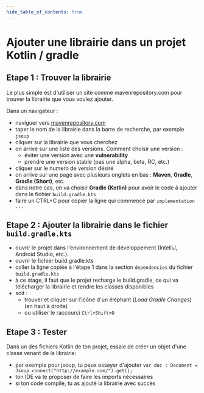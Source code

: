 ```yaml
---
hide_table_of_contents: true
---
```


# Ajouter une librairie dans un projet Kotlin / gradle

## Etape 1 : Trouver la librairie

Le plus simple est d'utiliser un site comme mavenrepository.com pour trouver la librairie que vous voulez ajouter.

Dans un navigateur :
- naviguer vers [mavenrepository.com](https://mvnrepository.com/)
- taper le nom de la librairie dans la barre de recherche, par exemple `jsoup`
- cliquer sur la librairie que vous cherchez
- on arrive sur une liste des versions. Comment choisir une version :
  - éviter une version avec une **vulnerability**
  - prendre une version stable (pas une alpha, beta, RC, etc.)
- cliquer sur le numero de version désiré
- on arrive sur une page avec plusieurs onglets en bas : **Maven**, **Gradle**, **Gradle (Short)**, etc.
- dans notre cas, on va choisir **Gradle (Kotlin)** pour avoir le code à ajouter dans le fichier `build.gradle.kts`
- faire un CTRL+C pour copier la ligne qui commence par `implementation ...`

## Etape 2 : Ajouter la librairie dans le fichier `build.gradle.kts`

- ouvrir le projet dans l'environnement de développement (IntelliJ, Android Studio, etc.).
- ouvrir le fichier build.gradle.kts
- coller la ligne copiée à l'étape 1 dans la section `dependencies` du fichier `build.gradle.kts`
- à ce stage, il faut que le projet recharge le build.gradle, ce qui va télécharger la librairie et rendre les classes disponibles
- soit :
  - trouver et cliquer sur l'icône d'un éléphant (*Load Gradle Changes*) (en haut à droite)
  - ou utiliser le raccourci `Ctrl+Shift+O`

## Etape 3 : Tester

Dans un des fichiers Kotlin de ton projet, essaie de créer un objet d'une classe venant de la librairie:
- par exemple pour jsoup, tu peux essayer d'ajouter `var doc : Document = Jsoup.connect("http://example.com/").get();`
- ton IDE va te proposer de faire les imports nécessaires
- si ton code compile, tu as ajouté la librairie avec succès
